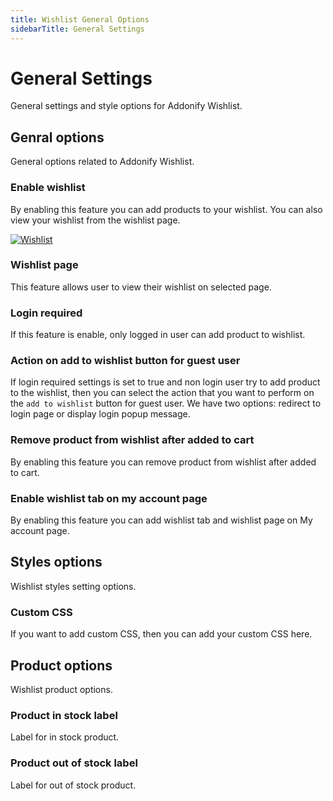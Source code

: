 ```yaml
---
title: Wishlist General Options
sidebarTitle: General Settings
---
```



# General Settings

General settings and style options for Addonify Wishlist.


## Genral options

General options related to Addonify Wishlist.


### Enable wishlist

By enabling this feature you can add products to your wishlist. You can also view your wishlist from the wishlist page.

[![Wishlist](/products/wishlist/wishlist.png)](/products/wishlist/wishlist.png)



### Wishlist page

This feature allows user to view their wishlist on selected page.


### Login required

If this feature is enable, only logged in user can add product to wishlist.

### Action on add to wishlist button for guest user

If login required settings is set to true and non login user try to add product to the wishlist, then you can select the action that you want to perform on the `add to wishlist` button for guest user. We have two options: redirect to login page or display login popup message.


### Remove product from wishlist after added to cart

By enabling this feature you can remove product from wishlist after added to cart.

### Enable wishlist tab on my account page

By enabling this feature you can add wishlist tab and wishlist page on My account page.


## Styles options

Wishlist styles setting options.

### Custom CSS

If you want to add custom CSS, then you can add your custom CSS here.



## Product options

Wishlist product options.

### Product in stock label

Label for in stock product.

### Product out of stock label

Label for out of  stock product.